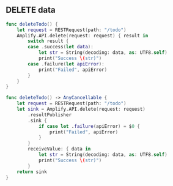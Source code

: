 ## DELETE data

<BlockSwitcher>

<CodeBlock name="Listener (iOS 11+)">

```swift
func deleteTodo() {
    let request = RESTRequest(path: "/todo")
    Amplify.API.delete(request: request) { result in
        switch result {
        case .success(let data):
            let str = String(decoding: data, as: UTF8.self)
            print("Success \(str)")
        case .failure(let apiError):
            print("Failed", apiError)
        }
    }
}
```

</CodeBlock>

<CodeBlock name="Combine (iOS 13+)">

```swift
func deleteTodo() -> AnyCancellable {
    let request = RESTRequest(path: "/todo")
    let sink = Amplify.API.delete(request: request)
        .resultPublisher
        .sink {
            if case let .failure(apiError) = $0 {
                print("Failed", apiError)
            }
        }
        receiveValue: { data in
            let str = String(decoding: data, as: UTF8.self)
            print("Success \(str)")
        }
    return sink
}
```

</CodeBlock>

</BlockSwitcher>
